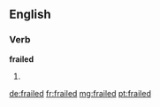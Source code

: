 ==English==

===Verb===
'''frailed'''

# {{past of|[[frail]]}}

[[de:frailed]]
[[fr:frailed]]
[[mg:frailed]]
[[pt:frailed]]